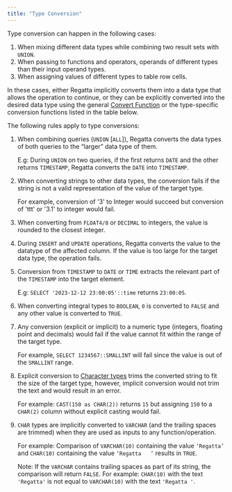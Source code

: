 ---
title: "Type Conversion"
---

Type conversion can happen in the following cases:

1. When mixing different data types while combining two result sets with `UNION`.
2. When passing to functions and operators, operands of different types than their input operand types.
3. When assigning values of different types to table row cells.

In these cases, either Regatta implicitly converts them into a data type that allows the operation to continue, or they can be explicitly converted into the desired data type using the general [Convert Function](/sql/sql-functions-and-operators/convert-function) or the type-specific conversion functions listed in the table below.

The following rules apply to type conversions:

1. When combining queries (`UNION` [`ALL`]), Regatta converts the data types of both queries to the “larger” data type of them.

   E.g: During `UNION` on two queries, if the first returns `DATE` and the other returns `TIMESTAMP`, Regatta converts the `DATE` into `TIMESTAMP`.
2. When converting strings to other data types, the conversion fails if the string is not a valid representation of the value of the target type.

   For example, conversion of '3' to Integer would succeed but conversion of 'ttt' or '3.1' to integer would fail.
3. When converting from `FLOAT4/8` or `DECIMAL` to integers, the value is rounded to the closest integer.
4. During `INSERT` and `UPDATE` operations, Regatta converts the value to the datatype of the affected column. If the value is too large for the target data type, the operation fails.
5. Conversion from `TIMESTAMP` to `DATE` or `TIME` extracts the relevant part of the `TIMESTAMP` into the target element.

   E.g: `SELECT '2023-12-12 23:00:05'::time` returns `23:00:05`.
6. When converting integral types to `BOOLEAN`, `0` is converted to `FALSE` and any other value is converted to `TRUE`.
7. Any conversion (explicit or implicit) to a numeric type (integers, floating point and decimals) would fail if the value cannot fit within the range of the target type.

   For example, `SELECT 1234567::SMALLINT` will fail since the value is out of the `SMALLINT` range.
8. Explicit conversion to [Character types](/sql/data-types/character-types) trims the converted string to fit the size of the target type, however, implicit conversion would not trim the text and would result in an error.

   For example: `CAST(150 as CHAR(2))` returns `15` but assigning `150` to a `CHAR(2)` column without explicit casting would fail.
9. `CHAR` types are implicitly converted to `VARCHAR` (and the trailing spaces are trimmed) when they are used as inputs to any function/operation.

   For example: Comparison of `VARCHAR(10)` containing the value `‘Regatta’` and `CHAR(10)` containing the value `‘Regatta   ’` results in `TRUE`.

   Note: If the `VARCHAR` contains trailing spaces as part of its string, the comparison will return `FALSE`. For example: `CHAR(10)` with the text `'Regatta'` is not equal to `VARCHAR(10)` with the text `'Regatta '`.